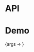 
<Meta title="Packages/Buttons/Anchor" component={Anchor} />

# API

<ArgsTable />

# Demo

<Canvas>
  <Story
    args={{ children: 'Text' }}
    name="Anchor"
    parameters={{
      design: {
        allowFullscreen: true,
        type: 'figma',
        url: 'https://www.figma.com/file/6g87L4FdKZTA3knt3Rsfdx/Garden?node-id=1494%3A0'
      }
    }}
  >
    {args => <Anchor href="#" {...args} />}
  </Story>
</Canvas>
